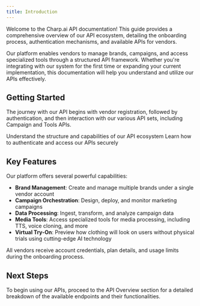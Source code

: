 ```yaml
---
title: Introduction
---
```


Welcome to the Charp.ai API documentation! This guide provides a comprehensive overview of our API ecosystem, detailing the onboarding process, authentication mechanisms, and available APIs for vendors.

Our platform enables vendors to manage brands, campaigns, and access specialized tools through a structured API framework. Whether you're integrating with our system for the first time or expanding your current implementation, this documentation will help you understand and utilize our APIs effectively.

## Getting Started

The journey with our API begins with vendor registration, followed by authentication, and then interaction with our various API sets, including Campaign and Tools APIs.

<CardGroup cols={2}>
  <Card
    title="API Overview"
    icon="map"
    href="/api_overview"
  >
    Understand the structure and capabilities of our API ecosystem
  </Card>
  <Card
    title="Authentication"
    icon="lock"
    href="/api_authentication_flow"
  >
    Learn how to authenticate and access our APIs securely
  </Card>
</CardGroup>

## Key Features

Our platform offers several powerful capabilities:

- **Brand Management**: Create and manage multiple brands under a single vendor account
- **Campaign Orchestration**: Design, deploy, and monitor marketing campaigns
- **Data Processing**: Ingest, transform, and analyze campaign data
- **Media Tools**: Access specialized tools for media processing, including TTS, voice cloning, and more
- **Virtual Try-On**: Preview how clothing will look on users without physical trials using cutting-edge AI technology

<Note>
  All vendors receive account credentials, plan details, and usage limits during the onboarding process.
</Note>

## Next Steps

To begin using our APIs, proceed to the API Overview section for a detailed breakdown of the available endpoints and their functionalities.